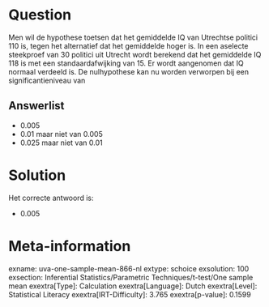 Question
========

Men wil de hypothese toetsen dat het gemiddelde IQ van Utrechtse
politici 110 is, tegen het alternatief dat het gemiddelde hoger is. In
een aselecte steekproef van 30 politici uit Utrecht wordt berekend dat
het gemiddelde IQ 118 is met een standaardafwijking van 15. Er wordt
aangenomen dat IQ normaal verdeeld is. De nulhypothese kan nu worden
verworpen bij een significantieniveau van


Answerlist
----------

* 0.005
* 0.01 maar niet van 0.005
* 0.025 maar niet van 0.01

Solution
========

Het correcte antwoord is: 

* 0.005

Meta-information
================
exname: uva-one-sample-mean-866-nl
extype: schoice
exsolution: 100
exsection: Inferential Statistics/Parametric Techniques/t-test/One sample mean
exextra[Type]: Calculation
exextra[Language]: Dutch
exextra[Level]: Statistical Literacy
exextra[IRT-Difficulty]: 3.765
exextra[p-value]: 0.1599
